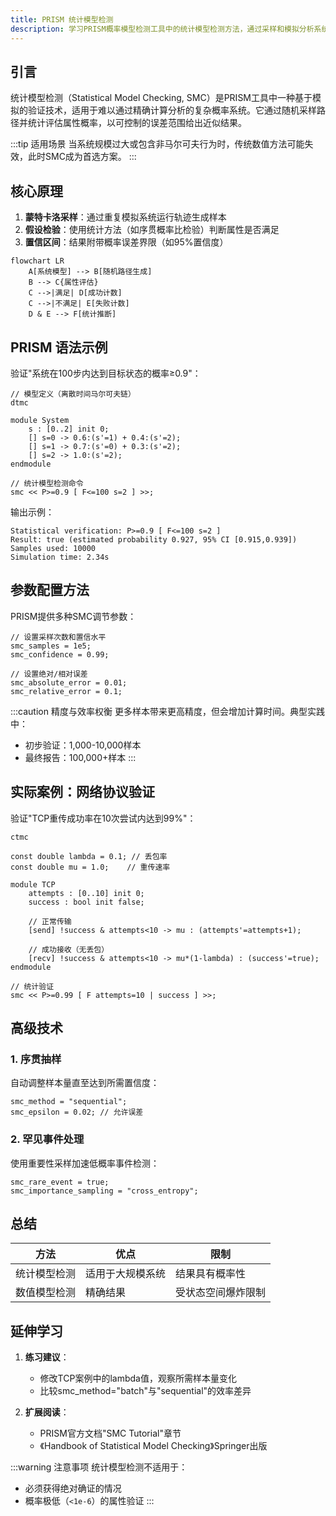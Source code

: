 ```yaml
---
title: PRISM 统计模型检测
description: 学习PRISM概率模型检测工具中的统计模型检测方法，通过采样和模拟分析系统行为概率属性。
---
```


## 引言

统计模型检测（Statistical Model Checking, SMC）是PRISM工具中一种基于模拟的验证技术，适用于难以通过精确计算分析的复杂概率系统。它通过随机采样路径并统计评估属性概率，以可控制的误差范围给出近似结果。

:::tip 适用场景
当系统规模过大或包含非马尔可夫行为时，传统数值方法可能失效，此时SMC成为首选方案。
:::

## 核心原理

1. **蒙特卡洛采样**：通过重复模拟系统运行轨迹生成样本
2. **假设检验**：使用统计方法（如序贯概率比检验）判断属性是否满足
3. **置信区间**：结果附带概率误差界限（如95%置信度）

```mermaid
flowchart LR
    A[系统模型] --> B[随机路径生成]
    B --> C{属性评估}
    C -->|满足| D[成功计数]
    C -->|不满足| E[失败计数]
    D & E --> F[统计推断]
```

## PRISM 语法示例

验证"系统在100步内达到目标状态的概率≥0.9"：

```prism
// 模型定义（离散时间马尔可夫链）
dtmc

module System
    s : [0..2] init 0;
    [] s=0 -> 0.6:(s'=1) + 0.4:(s'=2);
    [] s=1 -> 0.7:(s'=0) + 0.3:(s'=2);
    [] s=2 -> 1.0:(s'=2);
endmodule

// 统计模型检测命令
smc << P>=0.9 [ F<=100 s=2 ] >>;
```

输出示例：
```
Statistical verification: P>=0.9 [ F<=100 s=2 ]
Result: true (estimated probability 0.927, 95% CI [0.915,0.939])
Samples used: 10000
Simulation time: 2.34s
```

## 参数配置方法

PRISM提供多种SMC调节参数：

```prism
// 设置采样次数和置信水平
smc_samples = 1e5;
smc_confidence = 0.99;

// 设置绝对/相对误差
smc_absolute_error = 0.01;
smc_relative_error = 0.1;
```

:::caution 精度与效率权衡
更多样本带来更高精度，但会增加计算时间。典型实践中：
- 初步验证：1,000-10,000样本
- 最终报告：100,000+样本
:::

## 实际案例：网络协议验证

验证"TCP重传成功率在10次尝试内达到99%"：

```prism
ctmc

const double lambda = 0.1; // 丢包率
const double mu = 1.0;    // 重传速率

module TCP
    attempts : [0..10] init 0;
    success : bool init false;
    
    // 正常传输
    [send] !success & attempts<10 -> mu : (attempts'=attempts+1);
    
    // 成功接收（无丢包）
    [recv] !success & attempts<10 -> mu*(1-lambda) : (success'=true);
endmodule

// 统计验证
smc << P>=0.99 [ F attempts=10 | success ] >>;
```

## 高级技术

### 1. 序贯抽样
自动调整样本量直至达到所需置信度：
```prism
smc_method = "sequential";
smc_epsilon = 0.02; // 允许误差
```

### 2. 罕见事件处理
使用重要性采样加速低概率事件检测：
```prism
smc_rare_event = true;
smc_importance_sampling = "cross_entropy";
```

## 总结

| 方法          | 优点                      | 限制                     |
|---------------|--------------------------|-------------------------|
| 统计模型检测   | 适用于大规模系统          | 结果具有概率性          |
| 数值模型检测   | 精确结果                  | 受状态空间爆炸限制      |

## 延伸学习

1. **练习建议**：
   - 修改TCP案例中的lambda值，观察所需样本量变化
   - 比较smc_method="batch"与"sequential"的效率差异

2. **扩展阅读**：
   - PRISM官方文档"SMC Tutorial"章节
   - 《Handbook of Statistical Model Checking》Springer出版

:::warning 注意事项
统计模型检测不适用于：
- 必须获得绝对确证的情况
- 概率极低（`<1e-6`）的属性验证
:::